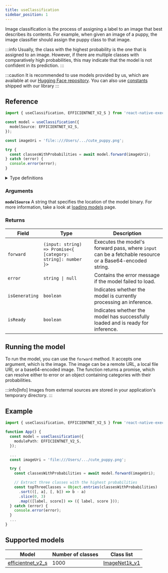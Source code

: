 ```yaml
---
title: useClassification
sidebar_position: 1
---
```


Image classification is the process of assigning a label to an image that best describes its contents. For example, when given an image of a puppy, the image classifier should assign the puppy class to that image.

:::info
Usually, the class with the highest probability is the one that is assigned to an image. However, if there are multiple classes with comparatively high probabilities, this may indicate that the model is not confident in its prediction.
:::

:::caution
It is recommended to use models provided by us, which are available at our [Hugging Face repository](https://huggingface.co/software-mansion/react-native-executorch-efficientnet-v2-s). You can also use [constants](https://github.com/software-mansion/react-native-executorch/blob/v0.2.0/src/constants/modelUrls.ts) shipped with our library
:::

## Reference

```typescript
import { useClassification, EFFICIENTNET_V2_S } from 'react-native-executorch';

const model = useClassification({
  modelSource: EFFICIENTNET_V2_S,
});

const imageUri = 'file::///Users/.../cute_puppy.png';

try {
  const classesWithProbabilities = await model.forward(imageUri);
} catch (error) {
  console.error(error);
}
```

<details>
<summary>Type definitions</summary>

```typescript
interface ClassificationModule {
  error: string | null;
  isReady: boolean;
  isGenerating: boolean;
  forward: (input: string) => Promise<{ [category: string]: number }>;
}
```

</details>

### Arguments

**`modelSource`**
A string that specifies the location of the model binary. For more information, take a look at [loading models](../fundamentals/loading-models.md) page.

### Returns

| Field          | Type                                                         | Description                                                                                              |
| -------------- | ------------------------------------------------------------ | -------------------------------------------------------------------------------------------------------- |
| `forward`      | `(input: string) => Promise<{ [category: string]: number }>` | Executes the model's forward pass, where `input` can be a fetchable resource or a Base64-encoded string. |
| `error`        | <code>string &#124; null</code>                              | Contains the error message if the model failed to load.                                                  |
| `isGenerating` | `boolean`                                                    | Indicates whether the model is currently processing an inference.                                        |
| `isReady`      | `boolean`                                                    | Indicates whether the model has successfully loaded and is ready for inference.                          |

## Running the model

To run the model, you can use the `forward` method. It accepts one argument, which is the image. The image can be a remote URL, a local file URI, or a base64-encoded image. The function returns a promise, which can resolve either to error or an object containing categories with their probabilities.

:::info[Info]
Images from external sources are stored in your application's temporary directory.
:::

## Example

```typescript
import { useClassification, EFFICIENTNET_V2_S } from 'react-native-executorch';

function App() {
  const model = useClassification({
    modulePath: EFFICIENTNET_V2_S,
  });

  ...
  const imageUri = 'file:///Users/.../cute_puppy.png';

  try {
    const classesWithProbabilities = await model.forward(imageUri);

    // Extract three classes with the highest probabilities
    const topThreeClasses = Object.entries(classesWithProbabilities)
      .sort(([, a], [, b]) => b - a)
      .slice(0, 3)
      .map(([label, score]) => ({ label, score }));
  } catch (error) {
    console.error(error);
  }
  ...
}
```

## Supported models

| Model                                                                                                           | Number of classes | Class list                                                                                                                                                                 |
| --------------------------------------------------------------------------------------------------------------- | ----------------- | -------------------------------------------------------------------------------------------------------------------------------------------------------------------------- |
| [efficientnet_v2_s](https://pytorch.org/vision/stable/models/generated/torchvision.models.efficientnet_v2_s.html) | 1000              | [ImageNet1k_v1](https://github.com/software-mansion/react-native-executorch/blob/v0.2.0/android/src/main/java/com/swmansion/rnexecutorch/models/classification/Constants.kt) |
